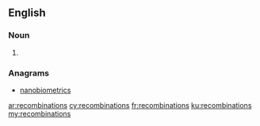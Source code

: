 ==English==

===Noun===
{{head|en|plural}}

# {{plural of|recombination|lang=en}}

===Anagrams===
* [[nanobiometrics#English|nanobiometrics]]

[[ar:recombinations]]
[[cy:recombinations]]
[[fr:recombinations]]
[[ku:recombinations]]
[[my:recombinations]]